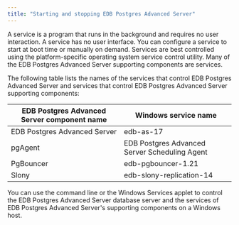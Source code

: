 ```yaml
---
title: "Starting and stopping EDB Postgres Advanced Server"
---
```


A service is a program that runs in the background and requires no user interaction. A service has no user interface. You can configure a service to start at boot time or manually on demand. Services are best controlled using the platform-specific operating system service control utility. Many of the EDB Postgres Advanced Server supporting components are services.

The following table lists the names of the services that control EDB Postgres Advanced Server and services that control EDB Postgres Advanced Server supporting components:

| EDB Postgres Advanced Server component name | Windows service name                |
| ------------------------------ | ------------------------------------------------ |
| EDB Postgres Advanced Server   | edb-as-17                                        |
| pgAgent                        | EDB Postgres Advanced Server Scheduling Agent |
| PgBouncer                      | edb-pgbouncer-1.21                            |
| Slony                          | edb-slony-replication-14                         |

You can use the command line or the Windows Services applet to control the EDB Postgres Advanced Server database server and the services of EDB Postgres Advanced Server's supporting components on a Windows host.
